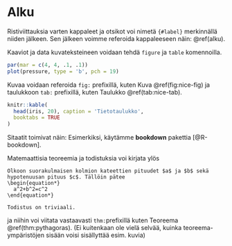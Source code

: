 # Alku {#alku}

Ristiviittauksia varten kappaleet ja otsikot voi nimetä `{#label}` merkinnällä niiden jälkeen. Sen jälkeen voimme referoida kappaleeseen näin: \@ref(alku).

Kaaviot ja data kuvateksteineen voidaan tehdä `figure` ja `table` komennoilla.

```r
par(mar = c(4, 4, .1, .1))
plot(pressure, type = 'b', pch = 19)
```

Kuvaa voidaan referoida `fig:` prefixillä, kuten Kuva \@ref(fig:nice-fig) ja taulukkoon `tab:` prefixillä, kuten Taulukko \@ref(tab:nice-tab).

```r
knitr::kable(
  head(iris, 20), caption = 'Tietotaulukko',
  booktabs = TRUE
)
```

Sitaatit toimivat näin: Esimerkiksi, käytämme **bookdown** pakettia [@R-bookdown].

Matemaattisia teoreemia ja todistuksia voi kirjata ylös 

```theorem
Olkoon suorakulmaisen kolmion kateettien pituudet $a$ ja $b$ sekä hypotenuusan pituus $c$. Tällöin pätee
\begin{equation*}
  a^2+b^2=c^2
\end{equation*}
```
```proof
Todistus on triviaali.
```

ja niihin voi viitata vastaavasti `thm:`prefixillä kuten Teoreema \@ref(thm:pythagoras). (Ei kuitenkaan ole vielä selvää, kuinka teoreema-ympäristöjen sisään voisi sisällyttää esim. kuvia)

